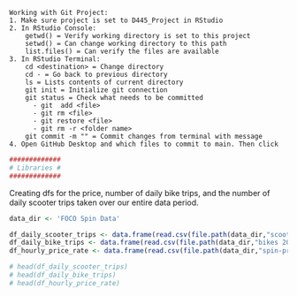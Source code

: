     Working with Git Project:
    1. Make sure project is set to D445_Project in RStudio
    2. In RStudio Console:
        getwd() = Verify working directory is set to this project
        setwd() = Can change working directory to this path
        list.files() = Can verify the files are available
    3. In RStudio Terminal:
        cd <destination> = Change directory
        cd - = Go back to previous directory
        ls = Lists contents of current directory
        git init = Initialize git connection
        git status = Check what needs to be committed
          - git  add <file>
          - git rm <file>
          - git restore <file>
          - git rm -r <folder name>
        git commit -m "" = Commit changes from terminal with message
    4. Open GitHub Desktop and which files to commit to main. Then click 

```r
#############
# Libraries #
#############


```

Creating dfs for the price, number of daily bike trips, and the number of daily scooter trips taken over our entire data period.

```r
data_dir <- 'FOCO Spin Data'

df_daily_scooter_trips <- data.frame(read.csv(file.path(data_dir,"scooters 2021-07-26--2024-10-17-analyze-trips_by_date.csv")))
df_daily_bike_trips <- data.frame(read.csv(file.path(data_dir,"bikes 2021-07-26--2024-10-17-analyze-trips_by_date.csv")))
df_hourly_price_rate <- data.frame(read.csv(file.path(data_dir,"spin-prices.csv")))

# head(df_daily_scooter_trips)
# head(df_daily_bike_trips)
# head(df_hourly_price_rate)
```
